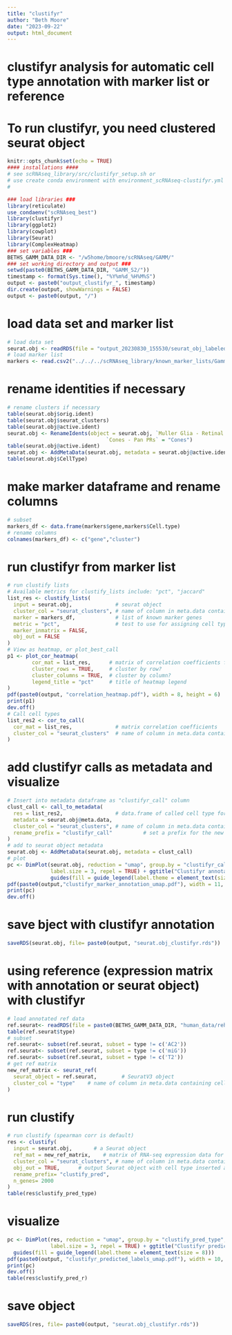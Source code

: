 ```yaml
---
title: "clustifyr"
author: "Beth Moore"
date: "2023-09-22"
output: html_document
---
```


# clustifyr analysis for automatic cell type annotation with marker list or reference
# To run clustifyr, you need clustered seurat object

```r
knitr::opts_chunk$set(echo = TRUE)
#### installations ####
# see scRNAseq_library/src/clustifyr_setup.sh or
# use create conda environment with environment_scRNAseq-clustifyr.yml
# 

### load libraries ###
library(reticulate)
use_condaenv("scRNAseq_best")
library(clustifyr)
library(ggplot2)
library(cowplot)
library(Seurat)
library(ComplexHeatmap)
### set variables ###
BETHS_GAMM_DATA_DIR <- "/w5home/bmoore/scRNAseq/GAMM/"
### set working directory and output ###
setwd(paste0(BETHS_GAMM_DATA_DIR, "GAMM_S2/"))
timestamp <- format(Sys.time(), "%Y%m%d_%H%M%S")
output <- paste0("output_clustifyr_", timestamp)
dir.create(output, showWarnings = FALSE)
output <- paste0(output, "/")
```
# load data set and marker list
```r
# load data set
seurat.obj <- readRDS(file = "output_20230830_155530/seurat_obj_labeled.rds")
# load marker list
markers <- read.csv2("../../../scRNAseq_library/known_marker_lists/Gamm_lab_Consolidated_markerList.txt", sep="\t", header = TRUE)
```
# rename identities if necessary
```r
# rename clusters if necessary
table(seurat.obj$orig.ident)
table(seurat.obj$seurat_clusters)
table(seurat.obj@active.ident)
seurat.obj <- RenameIdents(object = seurat.obj, `Muller Glia - Retinal Prog` = "Retinal Prog - Muller Glia",
                                `Cones - Pan PRs` = "Cones")
table(seurat.obj@active.ident)
seurat.obj <- AddMetaData(seurat.obj, metadata = seurat.obj@active.ident, col.name= "CellType")
table(seurat.obj$CellType)
```
# make marker dataframe and rename columns
```r
# subset
markers_df <- data.frame(markers$gene,markers$Cell.type)
# rename columns 
colnames(markers_df) <- c("gene","cluster")
```
# run clustifyr from marker list
```r
# run clustify lists
# Available metrics for clustify_lists include: "pct", "jaccard"
list_res <- clustify_lists(
  input = seurat.obj,              # seurat object
  cluster_col = "seurat_clusters", # name of column in meta.data containing cell clusters
  marker = markers_df,             # list of known marker genes
  metric = "pct",                  # test to use for assigning cell types
  marker_inmatrix = FALSE,
  obj_out = FALSE
)
# View as heatmap, or plot_best_call
p1 <- plot_cor_heatmap(
        cor_mat = list_res,      # matrix of correlation coefficients from clustify_lists()
        cluster_rows = TRUE,     # cluster by row?
        cluster_columns = TRUE,  # cluster by column?
        legend_title = "pct"     # title of heatmap legend
)
pdf(paste0(output, "correlation_heatmap.pdf"), width = 8, height = 6)
print(p1)
dev.off()
# Call cell types
list_res2 <- cor_to_call(
  cor_mat = list_res,              # matrix correlation coefficients
  cluster_col = "seurat_clusters"  # name of column in meta.data containing cell clusters
)
```
# add clustifyr calls as metadata and visualize
```r
# Insert into metadata dataframe as "clustifyr_call" column
clust_call <- call_to_metadata(
  res = list_res2,                 # data.frame of called cell type for each cluster
  metadata = seurat.obj@meta.data, 
  cluster_col = "seurat_clusters", # name of column in meta.data containing cell clusters
  rename_prefix = "clustifyr_call"          # set a prefix for the new column
)
# add to seurat object metadata
seurat.obj <- AddMetaData(seurat.obj, metadata = clust_call)
# plot
pc <- DimPlot(seurat.obj, reduction = "umap", group.by = "clustifyr_call_type", label = TRUE,
              label.size = 3, repel = TRUE) + ggtitle("Clustifyr annotated labels") +
              guides(fill = guide_legend(label.theme = element_text(size = 8)))
pdf(paste0(output,"clustifyr_marker_annotation_umap.pdf"), width = 11, height = 6)
print(pc)
dev.off()
```
# save bject with clustifyr annotation
```r
saveRDS(seurat.obj, file= paste0(output, "seurat.obj_clustifyr.rds"))
```
# using reference (expression matrix with annotation or seurat object) with clustifyr
```r
# load annotated ref data
ref.seurat<- readRDS(file = paste0(BETHS_GAMM_DATA_DIR, "human_data/reh_cellrep_2020/output_preprocess20230912_144047_cc/human_D205_umap.rds"))
table(ref.seurat$type)
# subset
ref.seurat<- subset(ref.seurat, subset = type != c('AC2'))
ref.seurat<- subset(ref.seurat, subset = type != c('miG'))
ref.seurat<- subset(ref.seurat, subset = type != c('T2'))
# get ref matrix
new_ref_matrix <- seurat_ref(
  seurat_object = ref.seurat,        # SeuratV3 object
  cluster_col = "type"    # name of column in meta.data containing cell identities
)
```
# run clustify
```r
# run clustify (spearman corr is default)
res <- clustify(
  input = seurat.obj,       # a Seurat object
  ref_mat = new_ref_matrix,    # matrix of RNA-seq expression data for each cell type
  cluster_col = "seurat_clusters", # name of column in meta.data containing cell clusters
  obj_out = TRUE,      # output Seurat object with cell type inserted as "type" column
  rename_prefix= "clustify_pred",
  n_genes= 2000
)
table(res$clustify_pred_type)
```
# visualize
```r
pc <- DimPlot(res, reduction = "umap", group.by = "clustify_pred_type", label = TRUE,
              label.size = 3, repel = TRUE) + ggtitle("Clustifyr predicted labels- spearmans") +
  guides(fill = guide_legend(label.theme = element_text(size = 8)))
pdf(paste0(output, "clustifyr_predicted_labels_umap.pdf"), width = 10, height = 6)
print(pc)
dev.off()
table(res$clustify_pred_r)
```
# save object
```r
saveRDS(res, file= paste0(output, "seurat.obj_clustifyr.rds"))
```